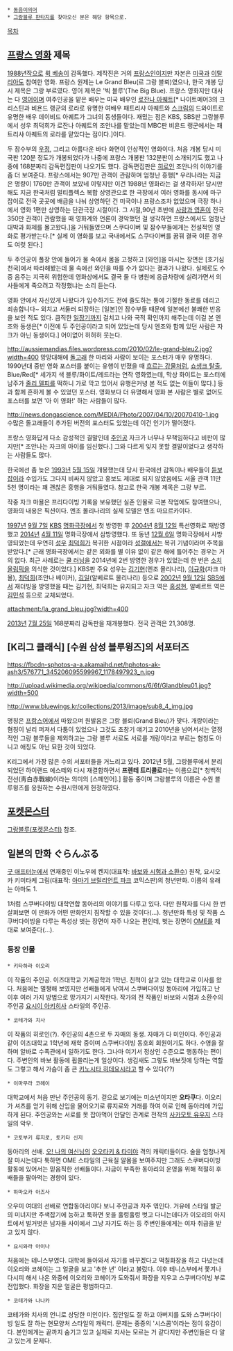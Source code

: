  * [[동음이의어]]
 * [[그랑블루 판타지]]를 찾아오신 분은 해당 항목으로.

[[목차]]
== [[프랑스 영화]] 제목 ==
[[1988년]]작으로 [[뤽 베송]]이 감독했다. 제작진은 거의 [[프랑스]]인이지만 자본은 [[미국]]과 [[이탈리아]]도 참여한 영화. 프랑스 원제는 Le Grand Bleu(르 그랑 블뢰)였으나, 한국 개봉 당시 제목은 그랑 부르였다. 영어 제목은 '빅 블루'(The Big Blue). 프랑스 영화지만 대사는 다 [[영어]]이며 여주인공을 맡은 배우는 미국 배우인 [[로잔나 아퀘트]][* 나이트메어3의 크리스틴과 비욘드 랭군의 로라로 유명한 여배우 패트리샤 아퀘트와 [[스크림]]의 드와이트로 유명한 배우 데이비드 아퀘트가 그녀의 동생들이다. 재밌는 점은 KBS, SBS판 그랑블루에서 성우 최덕희가 로잔나 아퀘트의 조안나를 맡았는데 MBC판 비욘드 랭군에서는 패트리샤 아퀘트의 로라를 맡았다는 점이다.]이다.

두 잠수부의 [[우정]], 그리고 아름다운 바다 화면이 인상적인 영화이다. 처음 개봉 당시 미국판 120분 정도가 개봉되었다가 나중에 프랑스 개봉판 132분판이 소개되기도 했고 나중에 168분짜리 감독편집판이 나오기도 했다. 감독편집판은 [[히로인]] 조안나의 이야기를 좀 더 보여준다. 프랑스에서는  907만 관객이 관람하며 엄청난 흥행[* 우리나라는 지금은 명량이 1760만 관객이 보았네 이렇지만 이건 1988년 영화라는 걸 생각하자! 당시만 해도 지금 한국처럼 멀티플렉스 복합 상영관으로 한 극장에서 여러 영화를 동시에 마구잡이로 전국 곳곳에 배급을 나눠 상영하던 건 미국이나 프랑스조차 없었으며 극장 하나에서 영화 1편만 상영하는 단관극장 시절이다. 그 시절,90년 초반에 [[사랑과 영혼]]이 전국 350만 관객이 관람했을 때 영화계와 언론이 경악했던 걸 생각하면 프랑스에서도 엄청난 대박과 화제를 몰고왔다.]을 거둬들였으며 스쿠다이버 및 잠수부들에게는 전설적인 영화로 평가받는다.[* 실제 이 영화를 보고 국내에서도 스쿠다이버를 꿈꿔 결국 이룬 경우도 여럿 된다.]

두 주인공이 풀장 안에 들어가 물 속에서 몸을 고정하고 [와인]을 마시는 장면은 [호기심 천국]에서 따라해봤는데 물 속에선 와인을 따를 수가 없다는 결과가 나왔다. 실제로도 수중 음주는 지극히 위험한데 영화상에서도 결국 둘 다 병원에 응급차량에 실려가면서 의사들에게 죽으려고 작정했냐는 소리 듣는다.

영화 안에서 자신있게 나왔다가 입수하기도 전에 졸도하는 통에 기절한 동료를 데리고 죄송합니다~ 외치고 서둘러 퇴장하는 [일본]인 잠수부들 때문에 일본에선 불쾌한 반응을 보인 적도 있다. 큼직한 [[일장기]]까지 걸치고 나와 국적 확인까지 해주는데 이걸 본 엔조와 동생은[* 이전에 두 주인공이라고 되어 있었는데 당시 엔조와 함께 있던 사람은 자크가 아닌 동생이다.] 어이없어 허허허 웃는다.

http://aussiemandias.files.wordpress.com/2010/02/le-grand-bleu2.jpg?width=400
망망대해에 [[돌고래]] 한 마리와 사람이 보이는 포스터가 매우 유명하다. 1990년대 중반 영화 포스터를 붙이는 유행이 번졌을 때 [[흐르는 강물처럼]], [[쇼생크 탈출]], Blue/Red[* 세가지 색 블루/화이트/레드라는 연작 영화였는데, 막상 화이트는 포스터에 남주가 [[줄리 델피]]를 떡하니 가로 막고 있어서 유행은커녕 본 적도 없는 이들이 많다.] 등과 함께 흔하게 볼 수 있었던 포스터. 영화보다 더 유명해서 영화 본 사람은 별로 없어도 포스터를 보면 '아 이 영화!' 하는 사람들이 많다.

http://news.dongascience.com/MEDIA/Photo/2007/04/10/20070410-1.jpg
수많은 돌고래들이 추가된 버전의 포스터도 있었는데 이건 인기가 떨어졌다.

프랑스 영화답게 다소 감성적인 결말인데 [[주인공]] 자크가 너무나 무책임하다고 비판이 많지만[* 조안나는 자크의 아이를 임신했다.] 그와 다르게 잊지 못할 결말이었다고 생각하는 사람들도 많다.

한국에선 좀 늦은 [[1993년]] [[5월 15일]] 개봉했는데 당시 한국에선 감독이나 배우들이 [[듣보잡]]이라 수입가도 그다지 비싸지 않았고 홍보도 제대로 되지 않았음에도 서울 관객 11만 5천 명이라는 꽤 괜찮은 흥행을 거둬들였다. 참고로 한국 개봉 제목은 그랑 부르.

작중 자크 마욜은 프리다이빙 기록을 보유했던 실존 인물로 극본 작업에도 참여했으나, 영화의 내용은 픽션이다. 엔조 몰리나리의 실제 모델은 엔조 마요르카이다.

[[1997년]] [[9월 7일]] [[KBS]] [[명화극장]]에서 첫 방영한 후 [[2004년]] [[8월 12일]] 특선영화로 재방영했고 [[2014년]] [[4월 11일]] 명화극장에서 삼방영했다. 또 동년 [[12월 6일]] 명화극장에서 사방영되었는데 우연히 [[성우]] [[최덕희]]가 복귀한 시점이라 [[성갤]]에서는 복귀 기념이라며 주목을 받았다.[* 근래 명화극장에서는 같은 외화를 별 이유 없이 같은 해에 틀어주는 경우는 거의 없다. 최근 사례로는 [[쿨 러닝]]을 2014년에 2번 방영한 경우가 있었는데 한 번은 [[소치 올림픽]]을 의식한 것이었다.] KBS판 주요 성우는 [[김기현]](엔조 몰리나리), [[이규화]](자크 마욜), [[최덕희]](조안나 베이커), [[김일]](알베르트 몰리나리) 등으로 [[2002년]] [[9월 12일]] [[SBS]]에서 재더빙을 방영했을 때는 김기현, 최덕희는 유지되고 자크 역은 [[홍성현]], 알베르트 역은 [[김민석]] 등으로 교체되었다.
 
attachment:/la_grand_bleu.jpg?width=400

[[2013년]] [[7월 25일]] 168분짜리 감독판을 재개봉했다. 전국 관객은 21,308명.

== [K리그 클래식] [수원 삼성 블루윙즈]의 서포터즈 ==
https://fbcdn-sphotos-a-a.akamaihd.net/hphotos-ak-ash3/576771_345206095599967_1178497923_n.jpg

http://upload.wikimedia.org/wikipedia/commons/6/6f/Glandbleu01.jpg?width=500

http://www.bluewings.kr/collections/2013/image/sub8_4_img.jpg

명칭은 [[프랑스어]]에서 따왔으며 원발음은 그랑 블뢰(Grand Bleu)가 맞다. 개랑이라는 혐칭이 널리 퍼져서 다툼이 있었으나 그것도 초창기 얘기고 2010년을 넘어서서는 열정적인 그랑 블루들을 제외하고는 그랑 블루 서로도 서로를 개랑이라고 부르는 혐칭도 아니고 애칭도 아닌 묘한 것이 되었다.

K리그에서 가장 많은 수의 서포터들을 거느리고 있다. 2012년 5월, 그랑블루에서 분리되었던 하이랜드 에스떼와 다시 재결합하면서 '''프렌테 트리콜로'''라는 이름으로[* 청백적 전선(靑白赤戰線)이라는 의미의 [스페인어].] 활동 중이며 그랑블루의 이름은 수원 블루윙즈를 응원하는 수원시민에게 헌정하였다.

== [[포켓몬스터]] ==
[[그랑블루(포켓몬스터)]] 참조.

== 일본의 만화 ぐらんぶる ==

[[굿 애프터눈]]에서 연재중인 이노우에 켄지(대표작: [[바보와 시험과 소환수]]) 원작, 요시오카 키미타케 그림(대표작: [[아마기 브릴리언트 파크]] 코믹스판)의 청년만화. 이름의 유래는 아마도 1. 

1처럼 스쿠버다이빙 대학연합 동아리의 이야기를 다루고 있다. 다만 원작자를 다시 한 번 살펴보면 이 만화가 어떤 만화인지 짐작할 수 있을 것이다(...). 청년만화 특성 및 작품 스쿠버다이빙을 다루는 특성상 벗는 장면이 자주 나오는 편인데, 벗는 장면이 [[OME]]를 제대로 보여준다(...).

=== 등장 인물 ===

 * 키타하라 이오리
이 작품의 주인공. 이즈대학교 기계공학과 1학년. 친척이 살고 있는 대학교로 이사를 왔다. 처음에는 멀쩡해 보였지만 선배들에게 낚여서 스쿠버다이빙 동아리에 가입하고 난 이후 여러 가지 방법으로 망가지기 시작한다. 작가의 전 작품인 바보와 시험과 소환수의 주인공 [[요시이 아키히사]] 스타일의 주인공.

 * 코테가와 치사
이 작품의 히로인(?). 주인공의 4촌으로 두 자매의 동생. 자매가 다 미인이다. 주인공과 같이 이즈대학교 1학년에 재학 중이며 스쿠버다이빙 동호회 회원이기도 하다. 수영을 잘 하며 알바로 수족관에서 일하기도 한다. 그나마 여기서 정상인 수준으로 행동하는 편이다. 주변인의 바보 활동에 휩쓸리는게 일상이다. 생김새도 그렇도 바보짓에 당하는 역할도 그렇고 해서 가슴이 좀 큰 [[키노시타 히데요시]]라고 할 수 있다(??)

 * 이마무라 코헤이
대학교에서 처음 만난 주인공의 동기. 겉으로 보기에는 미소년이지만 '''오타쿠'''다. 이오리가 셔츠를 얻기 위해 신입을 물어오기로 류지로와 거래를 하여 이로 인해 동아리에 가입하게 된다. 주인공와는 서로를 못 잡아먹어 안달인 관계로 전작의 [[사카모토 유우지]] 스타일의 악우.

 * 코토부키 류지로, 토키타 신지
동아리의 선배. [[오! 나의 여신님]]의 [[오오타키 & 타미야]] 격의 캐릭터들이다. 술을 엄청나게 잘 마시는데다 툭하면 OME 스타일의 근육질 알몸을 보여주지만 그래도 스쿠버다이빙 활동에 있어서는 믿음직한 선배들이다. 자금이 부족한 동아리의 운영을 위해 적절히 후배들을 팔아먹는 경향이 있다.

 * 하마오카 아즈사
오우미 여대의 선배로 연합동아리이다 보니 주인공과 자주 엮인다. 거유에 스타일 발군의 미녀지만 주색잡기에 능하고 툭하면 옷을 훌렁훌렁 벗고 다니는데다가 이오리의 아지트에서 벌거벗은 남자들 사이에서 그냥 자기도 하는 등 주변인들에게는 여자 취급을 받고 있지 않다.

 * 요시와라 아이나
처음에는 테니스부였다. 대학에 들아와서 자기를 바꾸겠다고 떡칠화장을 하고 다녔는데 이오리와 코헤이는 그 얼굴을 보고 '추한 년' 이라고 불렀다. 이후 테니스부에서 쫓겨나다시피 해서 나온 와중에 이오리와 코헤이가 도와줘서 화장을 지우고 스쿠버다이빙 부로 전입했다. 화장을 지운 얼굴은 평범하다고.

 * 코테가와 나나카
코테가와 치사의 언니로 상당한 미인이다. 집안일도 잘 하고 아버지를 도와 스쿠버다이빙 일도 잘 하는 현모양처 스타일의 캐릭터. 문제는 중증의 '시스콤'이라는 점이 유감이다. 본인에게는 끝까지 숨기고 있고 실제로 치사는 모르는 거 같다지만 주변인들은 다 알고 있는게 문제다.
